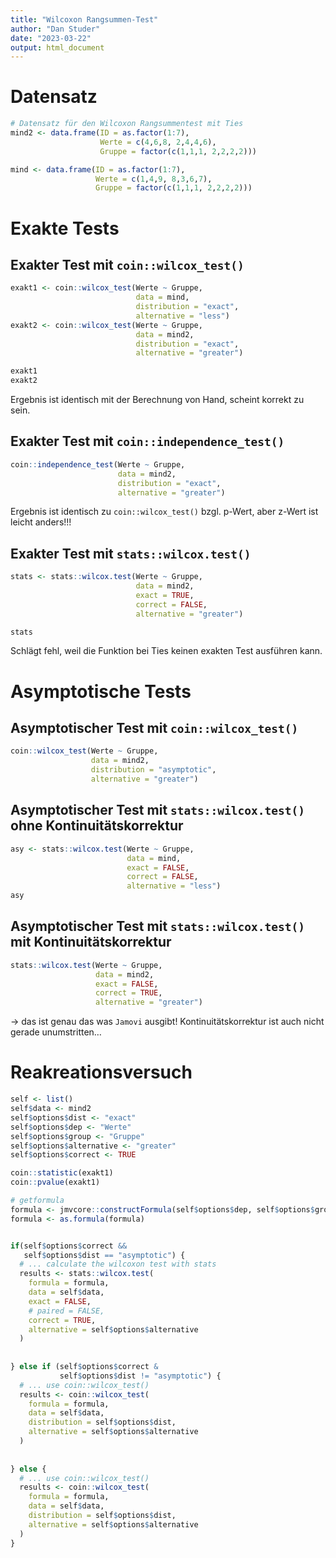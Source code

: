 ```yaml
---
title: "Wilcoxon Rangsummen-Test"
author: "Dan Studer"
date: "2023-03-22"
output: html_document
---
```


# Datensatz
```r
# Datensatz für den Wilcoxon Rangsummentest mit Ties
mind2 <- data.frame(ID = as.factor(1:7),
                    Werte = c(4,6,8, 2,4,4,6), 
                    Gruppe = factor(c(1,1,1, 2,2,2,2)))

mind <- data.frame(ID = as.factor(1:7),
                   Werte = c(1,4,9, 8,3,6,7), 
                   Gruppe = factor(c(1,1,1, 2,2,2,2)))

```



# Exakte Tests
## Exakter Test mit `coin::wilcox_test()`
```r
exakt1 <- coin::wilcox_test(Werte ~ Gruppe, 
                            data = mind, 
                            distribution = "exact", 
                            alternative = "less")
exakt2 <- coin::wilcox_test(Werte ~ Gruppe, 
                            data = mind2, 
                            distribution = "exact", 
                            alternative = "greater")

exakt1
exakt2
```


Ergebnis ist identisch mit der Berechnung von Hand, scheint korrekt zu sein.


## Exakter Test mit `coin::independence_test()`
```r
coin::independence_test(Werte ~ Gruppe, 
                        data = mind2, 
                        distribution = "exact", 
                        alternative = "greater")
```
Ergebnis ist identisch zu `coin::wilcox_test()` bzgl. p-Wert, aber z-Wert ist leicht anders!!!



## Exakter Test mit `stats::wilcox.test()`
```r
stats <- stats::wilcox.test(Werte ~ Gruppe,
                            data = mind2,
                            exact = TRUE,
                            correct = FALSE,
                            alternative = "greater")

stats
```

Schlägt fehl, weil die Funktion bei Ties keinen exakten Test ausführen kann.






# Asymptotische Tests
## Asymptotischer Test mit `coin::wilcox_test()`
```r
coin::wilcox_test(Werte ~ Gruppe, 
                  data = mind2, 
                  distribution = "asymptotic", 
                  alternative = "greater")
```

## Asymptotischer Test mit `stats::wilcox.test()` ohne Kontinuitätskorrektur
```r
asy <- stats::wilcox.test(Werte ~ Gruppe,
                          data = mind,
                          exact = FALSE,
                          correct = FALSE,
                          alternative = "less")
asy
```
## Asymptotischer Test mit `stats::wilcox.test()` mit Kontinuitätskorrektur
```r
stats::wilcox.test(Werte ~ Gruppe,
                   data = mind2,
                   exact = FALSE,
                   correct = TRUE,
                   alternative = "greater")
```

-> das ist genau das was `Jamovi` ausgibt! Kontinuitätskorrektur ist auch nicht gerade unumstritten...













# Reakreationsversuch

```r
self <- list()
self$data <- mind2
self$options$dist <- "exact"
self$options$dep <- "Werte"
self$options$group <- "Gruppe"
self$options$alternative <- "greater"
self$options$correct <- TRUE
```

```r
coin::statistic(exakt1)
coin::pvalue(exakt1)
```


```r
# getformula
formula <- jmvcore::constructFormula(self$options$dep, self$options$group)
formula <- as.formula(formula)


if(self$options$correct &&
   self$options$dist == "asymptotic") {
  # ... calculate the wilcoxon test with stats
  results <- stats::wilcox.test(
    formula = formula,
    data = self$data,
    exact = FALSE,
    # paired = FALSE,
    correct = TRUE,
    alternative = self$options$alternative
  )
  
  
} else if (self$options$correct &
           self$options$dist != "asymptotic") {
  # ... use coin::wilcox_test()
  results <- coin::wilcox_test(
    formula = formula,
    data = self$data,
    distribution = self$options$dist,
    alternative = self$options$alternative
  )
  
  
} else {
  # ... use coin::wilcox_test()
  results <- coin::wilcox_test(
    formula = formula,
    data = self$data,
    distribution = self$options$dist,
    alternative = self$options$alternative
  )
}

```








